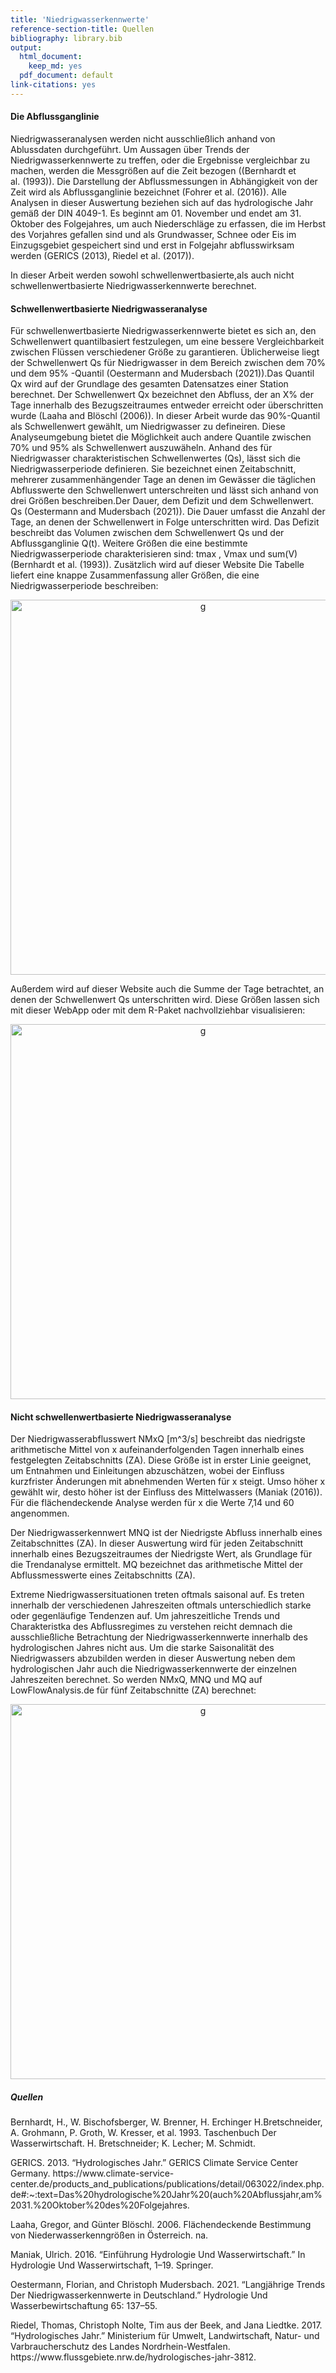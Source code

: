 ```yaml
---
title: 'Niedrigwasserkennwerte'
reference-section-title: Quellen
bibliography: library.bib
output:
  html_document:
    keep_md: yes
  pdf_document: default
link-citations: yes
---
```

#### Die Abflussganglinie

Niedrigwasseranalysen werden nicht ausschließlich anhand von Ablussdaten durchgeführt. Um Aussagen über Trends der Niedrigwasserkennwerte zu treffen, oder die Ergebnisse vergleichbar zu machen, werden die Messgrößen auf die Zeit bezogen ((Bernhardt et al. (1993)). Die Darstellung der Abflussmessungen in Abhängigkeit von der Zeit wird als Abflussganglinie bezeichnet (Fohrer et al. (2016)).
Alle Analysen in dieser Auswertung beziehen sich auf das hydrologische Jahr gemäß der DIN 4049-1. Es beginnt am 01. November und endet am 31. Oktober des Folgejahres, um auch Niederschläge zu erfassen, die im Herbst des Vorjahres gefallen sind und als Grundwasser, Schnee oder Eis im Einzugsgebiet gespeichert sind und erst in Folgejahr abflusswirksam werden (GERICS (2013), Riedel et al. (2017)).

In dieser Arbeit werden sowohl schwellenwertbasierte,als auch nicht schwellenwertbasierte Niedrigwasserkennwerte berechnet.


#### Schwellenwertbasierte Niedrigwasseranalyse 

Für schwellenwertbasierte Niedrigwasserkennwerte bietet es sich an, den Schwellenwert quantilbasiert festzulegen, um eine bessere Vergleichbarkeit zwischen Flüssen verschiedener Größe zu garantieren. Üblicherweise liegt der Schwellenwert Qs für Niedrigwasser in dem Bereich zwischen dem 70% und dem 95% -Quantil (Oestermann and Mudersbach (2021)).Das Quantil Qx wird auf der Grundlage des gesamten Datensatzes einer Station berechnet. Der Schwellenwert Qx bezeichnet den Abfluss, der an X% der Tage innerhalb des Bezugszeitraumes entweder erreicht oder überschritten wurde (Laaha and Blöschl (2006)). In dieser Arbeit wurde das 90%-Quantil als Schwellenwert gewählt, um Niedrigwasser zu defineiren. Diese Analyseumgebung  bietet die Möglichkeit auch andere Quantile zwischen 70% und 95% als Schwellenwert auszuwäheln. 
Anhand des für Niedrigwasser charakteristischen Schwellenwertes (Qs), lässt sich die Niedrigwasserperiode definieren. Sie bezeichnet einen Zeitabschnitt, mehrerer zusammenhängender Tage an denen im Gewässer die täglichen Abflusswerte den Schwellenwert unterschreiten und lässt sich anhand von drei Größen beschreiben.Der Dauer, dem Defizit und dem Schwellenwert. Qs (Oestermann and Mudersbach (2021)). Die Dauer umfasst die Anzahl der Tage, an denen der Schwellenwert in Folge unterschritten wird. Das Defizit beschreibt das Volumen zwischen dem Schwellenwert Qs und der Abflussganglinie Q(t). Weitere Größen die eine bestimmte Niedrigwasserperiode charakterisieren sind: tmax , Vmax und sum(V) (Bernhardt et al. (1993)).  Zusätzlich wird auf dieser Website Die Tabelle liefert eine knappe Zusammenfassung aller Größen, die eine Niedrigwasserperiode beschreiben:

<center>
    <img src="tabellKS.png" alt="g" width="600" name="abb" /> 
</center>


Außerdem wird auf dieser Website auch die Summe der Tage betrachtet, an denen der Schwellenwert Qs unterschritten wird.
Diese Größen lassen sich mit dieser WebApp oder mit dem R-Paket nachvollziehbar visualisieren: 

<center>
    <img src="lf_cochem_18_19.png" alt="g" width="600" name="abb" /> 
</center>




####  Nicht schwellenwertbasierte Niedrigwasseranalyse 

Der Niedrigwasserabflusswert NMxQ [m^3/s] beschreibt das niedrigste arithmetische Mittel  von x aufeinanderfolgenden Tagen innerhalb eines festgelegten Zeitabschnitts (ZA). Diese Größe ist in erster Linie geeignet, um Entnahmen und Einleitungen abzuschätzen, wobei der Einfluss kurzfrister Änderungen mit abnehmenden Werten für x steigt. Umso höher x gewählt wir, desto höher ist der Einfluss des Mittelwassers (Maniak (2016)). Für die flächendeckende Analyse werden für x die Werte 7,14 und 60 angenommen. 

Der Niedrigwasserkennwert MNQ ist der Niedrigste Abfluss innerhalb eines Zeitabschnittes (ZA). In dieser Auswertung wird für jeden Zeitabschnitt innerhalb eines Bezugszeitraumes der Niedrigste Wert, als Grundlage für die Trendanalyse ermittelt. MQ bezeichnet das arithmetische Mittel der Abflussmesswerte eines Zeitabschnitts (ZA). 

Extreme Niedrigwassersituationen treten oftmals saisonal auf. Es treten innerhalb der verschiedenen Jahreszeiten oftmals unterschiedlich starke oder gegenläufige Tendenzen auf. Um jahreszeitliche Trends und Charakteristka des Abflussregimes zu verstehen reicht demnach die ausschließliche Betrachtung der Niedrigwasserkennwerte innerhalb des hydrologischen Jahres nicht aus. Um die starke Saisonalität des Niedrigwassers abzubilden werden in dieser Auswertung neben dem hydrologischen Jahr auch die Niedrigwasserkennwerte der einzelnen Jahreszeiten berechnet. So werden NMxQ, MNQ und MQ auf LowFlowAnalysis.de für fünf Zeitabschnitte (ZA) berechnet:

<center>
    <img src="hydrojahr.png" alt="g" width="600" name="abb" /> 
</center>

##### Quellen

Bernhardt, H., W. Bischofsberger, W. Brenner, H. Erchinger H.Bretschneider, A. Grohmann, P. Groth, W. Kresser, et al. 1993. Taschenbuch Der Wasserwirtschaft. H. Bretschneider; K. Lecher; M. Schmidt.

GERICS. 2013. “Hydrologisches Jahr.” GERICS Climate Service Center Germany. https://www.climate-service-center.de/products_and_publications/publications/detail/063022/index.php.de#:~:text=Das%20hydrologische%20Jahr%20(auch%20Abflussjahr,am%2031.%20Oktober%20des%20Folgejahres.

Laaha, Gregor, and Günter Blöschl. 2006. Flächendeckende Bestimmung von Niederwasserkenngrößen in Österreich. na.

Maniak, Ulrich. 2016. “Einführung Hydrologie Und Wasserwirtschaft.” In Hydrologie Und Wasserwirtschaft, 1–19. Springer.

Oestermann, Florian, and Christoph Mudersbach. 2021. “Langjährige Trends Der Niedrigwasserkennwerte in Deutschland.” Hydrologie Und Wasserbewirtschaftung 65: 137–55.

Riedel, Thomas, Christoph Nolte, Tim aus der Beek, and Jana Liedtke. 2017. “Hydrologisches Jahr.” Ministerium für Umwelt, Landwirtschaft, Natur- und Varbraucherschutz des Landes Nordrhein-Westfalen. https://www.flussgebiete.nrw.de/hydrologisches-jahr-3812.

